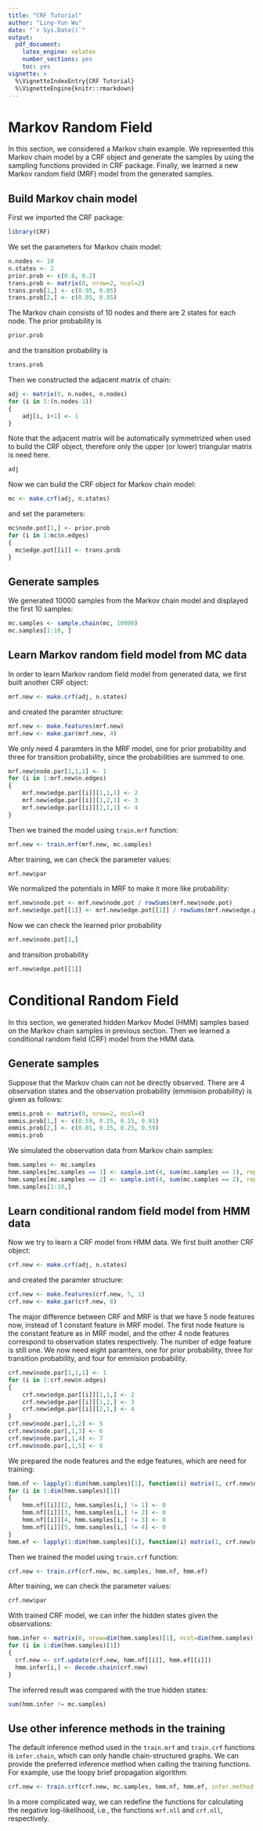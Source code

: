 ```yaml
---
title: "CRF Tutorial"
author: "Ling-Yun Wu"
date: "`r Sys.Date()`"
output: 
  pdf_document:
    latex_engine: xelatex
    number_sections: yes
    toc: yes
vignette: >
  %\VignetteIndexEntry{CRF Tutorial}
  %\VignetteEngine{knitr::rmarkdown}
---
```


# Markov Random Field

In this section, we considered a Markov chain example. We represented this Markov chain model by a CRF object and generate the samples by using the sampling functions provided in CRF package. Finally, we learned a new Markov random field (MRF) model from the generated samples.

## Build Markov chain model

First we imported the CRF package:
```r
library(CRF)
```

We set the parameters for Markov chain model:
```r
n.nodes <- 10
n.states <- 2
prior.prob <- c(0.8, 0.2)
trans.prob <- matrix(0, nrow=2, ncol=2)
trans.prob[1,] <- c(0.95, 0.05)
trans.prob[2,] <- c(0.05, 0.95)
```
The Markov chain consists of 10 nodes and there are 2 states for each node. The prior probability is 
```r
prior.prob
```
and the transition probability is 
```r
trans.prob
```

Then we constructed the adjacent matrix of chain:
```r
adj <- matrix(0, n.nodes, n.nodes)
for (i in 1:(n.nodes-1))
{
	adj[i, i+1] <- 1
}
```
Note that the adjacent matrix will be automatically symmetrized when used to build the CRF object, therefore only the upper (or lower) triangular matrix is need here.

```r
adj
```

Now we can build the CRF object for Markov chain model:
```r
mc <- make.crf(adj, n.states)
```
and set the parameters:
```r
mc$node.pot[1,] <- prior.prob
for (i in 1:mc$n.edges)
{
  mc$edge.pot[[i]] <- trans.prob
}
```

## Generate samples

We generated 10000 samples from the Markov chain model and displayed the first 10 samples:
```r
mc.samples <- sample.chain(mc, 10000)
mc.samples[1:10, ]
```

## Learn Markov random field model from MC data

In order to learn Markov random field model from generated data, we first built another CRF object:
```r
mrf.new <- make.crf(adj, n.states)
```
and created the paramter structure:
```r
mrf.new <- make.features(mrf.new)
mrf.new <- make.par(mrf.new, 4)
```
We only need 4 paramters in the MRF model, one for prior probability and three for transition probability, since the probabilities are summed to one.
```r
mrf.new$node.par[1,1,1] <- 1
for (i in 1:mrf.new$n.edges)
{
	mrf.new$edge.par[[i]][1,1,1] <- 2
	mrf.new$edge.par[[i]][1,2,1] <- 3
	mrf.new$edge.par[[i]][2,1,1] <- 4
}
```

Then we trained the model using `train.mrf` function:
```r
mrf.new <- train.mrf(mrf.new, mc.samples)
```

After training, we can check the parameter values:
```r
mrf.new$par
```

We normalized the potentials in MRF to make it more like probability:
```r
mrf.new$node.pot <- mrf.new$node.pot / rowSums(mrf.new$node.pot)
mrf.new$edge.pot[[1]] <- mrf.new$edge.pot[[1]] / rowSums(mrf.new$edge.pot[[1]])
```

Now we can check the learned prior probability
```r
mrf.new$node.pot[1,]
```
and transition probability
```r
mrf.new$edge.pot[[1]]
```

# Conditional Random Field

In this section, we generated hidden Markov Model (HMM) samples based on the Markov chain samples in previous section. Then we learned a conditional random field (CRF) model from the HMM data.

## Generate samples

Suppose that the Markov chain can not be directly observed. There are 4 observation states and the observation probability (emmision probability) is given as follows:
```r
emmis.prob <- matrix(0, nrow=2, ncol=4)
emmis.prob[1,] <- c(0.59, 0.25, 0.15, 0.01)
emmis.prob[2,] <- c(0.01, 0.15, 0.25, 0.59)
emmis.prob
```

We simulated the observation data from Markov chain samples:
```r
hmm.samples <- mc.samples
hmm.samples[mc.samples == 1] <- sample.int(4, sum(mc.samples == 1), replace = TRUE, prob=emmis.prob[1,])
hmm.samples[mc.samples == 2] <- sample.int(4, sum(mc.samples == 2), replace = TRUE, prob=emmis.prob[2,])
hmm.samples[1:10,]
```

## Learn conditional random field model from HMM data

Now we try to learn a CRF model from HMM data. We first built another CRF object:
```r
crf.new <- make.crf(adj, n.states)
```
and created the paramter structure:
```r
crf.new <- make.features(crf.new, 5, 1)
crf.new <- make.par(crf.new, 8)
```
The major difference between CRF and MRF is that we have 5 node features now, instead of 1 constant feature in MRF model. The first node feature is the constant feature as in MRF model, and the other 4 node features correspond to observation states respectively. The number of edge feature is still one. We now need eight paramters, one for prior probability, three for transition probability, and four for emmision probability.
```r
crf.new$node.par[1,1,1] <- 1
for (i in 1:crf.new$n.edges)
{
	crf.new$edge.par[[i]][1,1,] <- 2
	crf.new$edge.par[[i]][1,2,] <- 3
	crf.new$edge.par[[i]][2,1,] <- 4
}
crf.new$node.par[,1,2] <- 5
crf.new$node.par[,1,3] <- 6
crf.new$node.par[,1,4] <- 7
crf.new$node.par[,1,5] <- 8
```

We prepared the node features and the edge features, which are need for training:
```r
hmm.nf <- lapply(1:dim(hmm.samples)[1], function(i) matrix(1, crf.new$n.nf, crf.new$n.nodes))
for (i in 1:dim(hmm.samples)[1])
{
	hmm.nf[[i]][2, hmm.samples[i,] != 1] <- 0
	hmm.nf[[i]][3, hmm.samples[i,] != 2] <- 0
	hmm.nf[[i]][4, hmm.samples[i,] != 3] <- 0
	hmm.nf[[i]][5, hmm.samples[i,] != 4] <- 0
}
hmm.ef <- lapply(1:dim(hmm.samples)[1], function(i) matrix(1, crf.new$n.ef, crf.new$n.edges))
```

Then we trained the model using `train.crf` function:
```r
crf.new <- train.crf(crf.new, mc.samples, hmm.nf, hmm.ef)
```

After training, we can check the parameter values:
```r
crf.new$par
```

With trained CRF model, we can infer the hidden states given the observations:
```r
hmm.infer <- matrix(0, nrow=dim(hmm.samples)[1], ncol=dim(hmm.samples)[2])
for (i in 1:dim(hmm.samples)[1])
{
  crf.new <- crf.update(crf.new, hmm.nf[[i]], hmm.ef[[i]])
  hmm.infer[i,] <- decode.chain(crf.new)
}
```
The inferred result was compared with the true hidden states:
```r
sum(hmm.infer != mc.samples)
```

## Use other inference methods in the training

The default inference method used in the `train.mrf` and `train.crf` functions is `infer.chain`, which can only handle chain-structured graphs. We can provide the preferred inference method when calling the training functions. For example, use the loopy brief propagation algorithm:
```r
crf.new <- train.crf(crf.new, mc.samples, hmm.nf, hmm.ef, infer.method = infer.lbp)
```
In a more complicated way, we can redefine the functions for calculating the negative log-likelihood, i.e., the functions `mrf.nll` and `crf.nll`, respectively.

